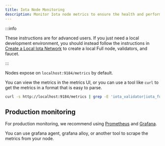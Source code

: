 ```yaml
---
title: Iota Node Monitoring
description: Monitor Iota node metrics to ensure the health and performance of your node.
---
```


:::info

These instructions are for advanced users. If you just need a local development environment, you should instead follow the instructions in [Create a Local Iota Network](../developer/getting-started/local-network.mdx) to create a local Full node, validators, and faucet.

:::

Nodes expose on `localhost:9184/metrics` by default.

You can view the metrics in the metrics UI, or you can use a tool like `curl` to get the metrics in a format that is easy to parse.

```bash
curl -s http://localhost:9184/metrics | grep -E 'iota_validator|iota_fullnode'
```

## Production monitoring

For production monitoring, we recommend using [Prometheus](https://prometheus.io/) and [Grafana](https://grafana.com/).

You can use grafana agent, grafana alloy, or another tool to scrape the metrics from your node.

